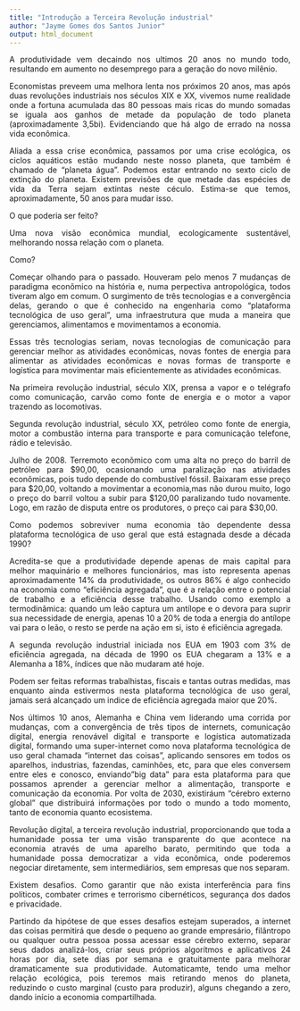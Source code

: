 ```yaml
---
title: "Introdução a Terceira Revolução industrial"
author: "Jayme Gomes dos Santos Junior"
output: html_document
---
```


<p align="justify">A produtividade vem decaindo nos ultimos 20 anos no mundo todo, resultando em aumento no desemprego para a geração do novo milênio.</p>

<p align="justify">Economistas preveem uma melhora lenta nos próximos 20 anos, mas após duas revoluções industriais nos séculos XIX e XX, vivemos nume realidade onde a fortuna acumulada das 80 pessoas mais ricas do mundo somadas se iguala aos ganhos de metade da população de todo planeta (aproximadamente 3,5bi). Evidenciando que há algo de errado na nossa vida econômica.</p>

<p align="justify">Aliada a essa crise econômica, passamos por uma crise ecológica, os ciclos aquáticos estão mudando neste nosso planeta, que também é chamado de "planeta água". Podemos estar entrando no sexto ciclo de extinção do planeta. Existem previsões de que metade das espécies de vida da Terra sejam extintas neste céculo. Estima-se que temos, aproximadamente, 50 anos para mudar isso.</p>

O que poderia ser feito?

<p align="justify">Uma nova visão econômica mundial, ecologicamente sustentável, melhorando nossa relação com o planeta.</p>

Como?

<p align="justify">Começar olhando para o passado. Houveram pelo menos 7 mudanças de paradigma econõmico na história e, numa perpectiva antropológica, todos tiveram algo em comum. O surgimento de três tecnologias e a convergência delas, gerando o que é conhecido na engenharia como "plataforma tecnológica de uso geral", uma infraestrutura que muda a maneira que gerenciamos, alimentamos e movimentamos a economia.</p>

<p align="justify">Essas três tecnologias seriam, novas tecnologias de comunicação para gerenciar melhor as atividades econômicas, novas fontes de energia para alimentar as atividades econômicas e novas formas de transporte e logística para movimentar mais eficientemente as atividades econômicas.</p>

<p align="justify">Na primeira revolução industrial, século XIX, prensa a vapor e o telégrafo como comunicação, carvão como fonte de energia e o motor a vapor trazendo as locomotivas.</p>

<p align="justify">Segunda revolução industrial, século XX, petróleo como fonte de energia, motor a combustão interna para transporte e para comunicação telefone, rádio e televisão.</p>

<p align="justify">Julho de 2008. Terremoto econõmico com uma alta no preço do barril de petróleo para $90,00, ocasionando uma paralização nas atividades econômicas, pois tudo depende do combustível fóssil. Baixaram esse preço para $20,00, voltando a movimentar a economia,mas não durou muito, logo o preço do barril voltou a subir para $120,00 paralizando tudo novamente. Logo, em razão de disputa entre os produtores, o preço cai para $30,00.</p>

<p align="justify">Como podemos sobreviver numa economia tão dependente dessa plataforma tecnológica de uso geral que está estagnada desde a década 1990?</p>

<p align="justify">Acredita-se que a produtividade depende apenas de mais capital para melhor maquinário e melhores funcionários, mas isto representa apenas aproximadamente 14% da produtividade, os outros 86% é algo conhecido na economia como "eficiência agregada", que é a relação entre o potencial de trabalho e a eficiência desse trabalho. Usando como exemplo a termodinâmica: quando um leão captura um antílope e o devora para suprir sua necessidade de energia, apenas 10 a 20% de toda a energia do antílope vai para o leão, o resto se perde na ação em si, isto é eficiência agregada.</p>

<p align="justify">A segunda revolução industrial iniciada nos EUA em 1903 com 3% de eficiência agregada, na década de 1990 os EUA chegaram a 13% e a Alemanha a 18%, índices que não mudaram até hoje.</p>

<p align="justify">Podem ser feitas reformas trabalhistas, fiscais e tantas outras medidas, mas enquanto ainda estivermos nesta plataforma tecnológica de uso geral, jamais será alcançado um indice de eficiência agregada maior que 20%.</p>

<p align="justify">Nos últimos 10 anos, Alemanha e China vem liderando uma corrida por mudanças, com a convergência de três tipos de internets, comunicação digital, energia renovável digital e transporte e logística automatizada digital, formando uma super-internet como nova plataforma tecnológica de uso geral chamada "internet das coisas", aplicando sensores em todos os aparelhos, industrias, fazendas, caminhões, etc, para que eles conversem entre eles e conosco, enviando"big data" para esta plataforma para que possamos aprender a gerenciar melhor a alimentação, transporte e comunicação da economia. Por volta de 2030, existiráum "cérebro externo global" que distribuirá informações por todo o mundo a todo momento, tanto de economia quanto ecosistema.</p>

<p align="justify">Revolução digital, a terceira revolução industrial, proporcionando que toda a humanidade possa ter uma visão transparente do que acontece na economia através de uma aparelho barato, permitindo que toda a humanidade possa democratizar a vida econômica, onde poderemos negociar diretamente, sem intermediários, sem empresas que nos separam.</p>

<p align="justify">Existem desafios. Como garantir que não exista interferência para fins políticos, combater crimes e terrorismo cibernéticos, segurança dos dados e privacidade.</p>

<p align="justify">Partindo da hipótese de que esses desafios estejam superados, a internet das coisas permitirá que desde o pequeno ao grande empresário, filântropo ou qualquer outra pessoa possa acessar esse cérebro externo, separar seus dados analizá-los, criar seus próprios algorítmos e aplicativos 24 horas por dia, sete dias por semana e gratuitamente para melhorar dramaticamente sua produtividade. Automaticamte, tendo uma melhor relação ecológica, pois teremos mais retirando menos do planeta, reduzindo o custo marginal (custo para produzir), alguns chegando a zero, dando início a economia compartilhada.</p>